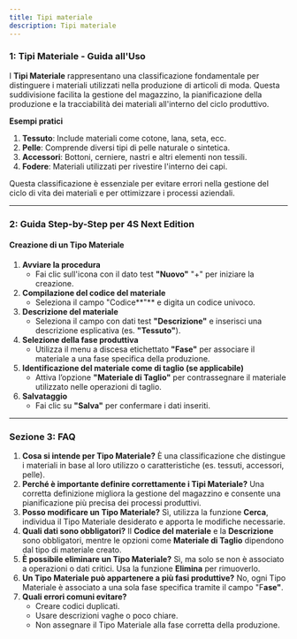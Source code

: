 ```yaml
---
title: Tipi materiale
description: Tipi materiale
---
```


### 1: **Tipi Materiale - Guida all'Uso**


I **Tipi Materiale** rappresentano una classificazione fondamentale per distinguere i materiali utilizzati nella produzione di articoli di moda. Questa suddivisione facilita la gestione del magazzino, la pianificazione della produzione e la tracciabilità dei materiali all'interno del ciclo produttivo.

**Esempi pratici**

1. **Tessuto**: Include materiali come cotone, lana, seta, ecc.
2. **Pelle**: Comprende diversi tipi di pelle naturale o sintetica.
3. **Accessori**: Bottoni, cerniere, nastri e altri elementi non tessili.
4. **Fodere**: Materiali utilizzati per rivestire l'interno dei capi.

Questa classificazione è essenziale per evitare errori nella gestione del ciclo di vita dei materiali e per ottimizzare i processi aziendali.

***

### 2: **Guida Step-by-Step per 4S Next Edition**

#### Creazione di un Tipo Materiale

1. **Avviare la procedura**
   * Fai clic sull'icona con il dato test **"Nuovo"**  "+" per iniziare la creazione.
2. **Compilazione del codice del materiale**
   * Seleziona il campo "Codice**"** e digita un codice univoco.
3. **Descrizione del materiale**
   * Seleziona il campo con dati test **"Descrizione"** e inserisci una descrizione esplicativa (es. **"Tessuto"**).
4. **Selezione della fase produttiva**
   * Utilizza il menu a discesa etichettato **"Fase"** per associare il materiale a una fase specifica della produzione.
5. **Identificazione del materiale come di taglio (se applicabile)**
   * Attiva l’opzione **"Materiale di Taglio"** per contrassegnare il materiale utilizzato nelle operazioni di taglio.
6. **Salvataggio**
   * Fai clic su **"Salva"** per confermare i dati inseriti.

***

### Sezione 3: **FAQ**

1. **Cosa si intende per Tipo Materiale?**
   È una classificazione che distingue i materiali in base al loro utilizzo o caratteristiche (es. tessuti, accessori, pelle).
2. **Perché è importante definire correttamente i Tipi Materiale?**
   Una corretta definizione migliora la gestione del magazzino e consente una pianificazione più precisa dei processi produttivi.
3. **Posso modificare un Tipo Materiale?**
   Sì, utilizza la funzione **Cerca**, individua il Tipo Materiale desiderato e apporta le modifiche necessarie.
4. **Quali dati sono obbligatori?**
   Il **Codice del materiale** e la **Descrizione** sono obbligatori, mentre le opzioni come **Materiale di Taglio** dipendono dal tipo di materiale creato.
5. **È possibile eliminare un Tipo Materiale?**
   Sì, ma solo se non è associato a operazioni o dati critici. Usa la funzione **Elimina** per rimuoverlo.
6. **Un Tipo Materiale può appartenere a più fasi produttive?**
   No, ogni Tipo Materiale è associato a una sola fase specifica tramite il campo "F**ase"**.
7. **Quali errori comuni evitare?**
   * Creare codici duplicati.
   * Usare descrizioni vaghe o poco chiare.
   * Non assegnare il Tipo Materiale alla fase corretta della produzione.